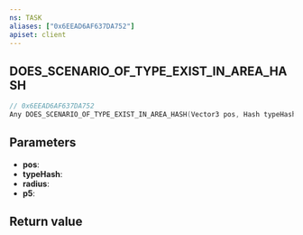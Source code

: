```yaml
---
ns: TASK
aliases: ["0x6EEAD6AF637DA752"]
apiset: client
---
```

## DOES_SCENARIO_OF_TYPE_EXIST_IN_AREA_HASH

```c
// 0x6EEAD6AF637DA752
Any DOES_SCENARIO_OF_TYPE_EXIST_IN_AREA_HASH(Vector3 pos, Hash typeHash, float radius, BOOL p5);
```


## Parameters
* **pos**:
* **typeHash**:
* **radius**:
* **p5**:

## Return value